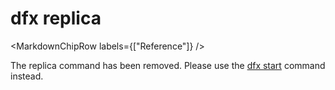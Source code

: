 
# dfx replica

<MarkdownChipRow labels={["Reference"]} />

The replica command has been removed. Please use the [dfx start](./dfx-start.mdx) command instead.
